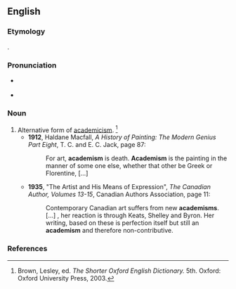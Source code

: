 {{also|Academism}}
==English==

===Etymology===
{{suffix|academy|ism}}.

===Pronunciation===
* {{a|US}} {{IPA|/əˈkæd.əˌmɪz.əm/}}
* {{rhymes|ædəmɪzm}}

===Noun===
{{en-noun}}

# Alternative form of [[academicism]]. {{defdate|First attested in the mid 18th century.}}<ref name=SOED>Brown, Lesley, ed. ''The Shorter Oxford English Dictionary.'' 5th. Oxford: Oxford University Press, 2003.</ref>
#* '''1912''', Haldane Macfall, ''A History of Painting: The Modern Genius Part Eight'', T. C. and E. C. Jack, page 87:
#*: For art, '''academism''' is death. '''Academism''' is the painting in the manner of some one else, whether that other be Greek or Florentine, […]
#* '''1935''', "The Artist and His Means of Expression", ''The Canadian Author, Volumes 13-15'', Canadian Authors Association, page 11:
#*: Contemporary Canadian art suffers from new '''academisms'''. […] , her reaction is through Keats, Shelley and Byron. Her writing, based on these is perfection itself but still an '''academism''' and therefore non-contributive.

===References===
<references/>